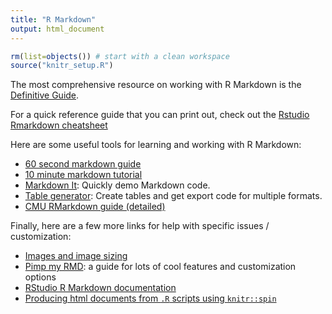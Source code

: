 ```yaml
---
title: "R Markdown"
output: html_document
---
```


```r
rm(list=objects()) # start with a clean workspace
source("knitr_setup.R")
```

The most comprehensive resource on working with R Markdown is the [Definitive Guide](https://bookdown.org/yihui/rmarkdown/).

For a quick reference guide that you can print out, check out the [Rstudio Rmarkdown cheatsheet](https://www.rstudio.com/wp-content/uploads/2015/02/rmarkdown-cheatsheet.pdf)

Here are some useful tools for learning and working with R Markdown:

- [60 second markdown guide](https://commonmark.org/help/)
- [10 minute markdown tutorial](https://commonmark.org/help/tutorial/)
- [Markdown It](https://markdown-it.github.io): Quickly demo Markdown code.
- [Table generator](http://www.tablesgenerator.com/): Create tables and get export code for multiple formats.
- [CMU RMarkdown guide (detailed)](http://www.stat.cmu.edu/~cshalizi/rmarkdown/)

Finally, here are a few more links for help with specific issues / customization:

- [Images and image sizing](http://zevross.com/blog/2017/06/19/tips-and-tricks-for-working-with-images-and-figures-in-r-markdown-documents/)
- [Pimp my RMD](https://holtzy.github.io/Pimp-my-rmd/): a guide for lots of cool features and customization options
- [RStudio R Markdown documentation](http://rmarkdown.rstudio.com/)
- [Producing html documents from `.R` scripts using `knitr::spin`](http://deanattali.com/2015/03/24/knitrs-best-hidden-gem-spin/)




